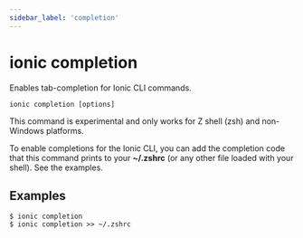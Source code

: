 ```yaml
---
sidebar_label: 'completion'
---
```


# ionic completion

Enables tab-completion for Ionic CLI commands.

```shell
ionic completion [options]
```

This command is experimental and only works for Z shell (zsh) and non-Windows platforms.

To enable completions for the Ionic CLI, you can add the completion code that this command prints to your **~/.zshrc** (or any other file loaded with your shell). See the examples.

## Examples

```shell
$ ionic completion
$ ionic completion >> ~/.zshrc
```
